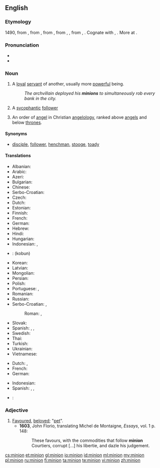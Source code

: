 ==English==
{{wikipedia}}

===Etymology===
1490, from {{etyl|frm}} {{term|mignon||lover, royal favourite, darling}}, from {{etyl|fro}} {{term|mignot||dainty, pleasing, gentle, kind|lang=fro}}, from {{etyl|frk}} {{recons|minnjo||love, friendship, affection, memory|lang=frk}}, from {{etyl|gem-pro|en}} {{recons|minþiō|lang=gem-pro}}, {{recons|mindiō||affectionate thought, care|lang=gem-pro}}, from {{etyl|ine-pro|en}} {{recons|men-|lang=ine-pro}}, {{recons|mnā-||to think|lang=ine-pro}}. Cognate with {{etyl|goh|-}} {{term|minnja||love, care, affection, desire, memory|lang=goh}}, {{etyl|osx|-}} {{term|minnea||love|lang=osx}}. More at {{l|en|mind}}.

===Pronunciation===
* {{IPA|/ˈmɪnjən/}}
* {{homophones|minyan}}

===Noun===
{{en-noun}}

# A [[loyal]] [[servant]] of another, usually more [[powerful]] being.
#: ''The archvillain deployed his '''minions''' to simultaneously rob every bank in the city.''
# A [[sycophantic]] [[follower]]
# {{context|Biblical tradition}} An order of [[angel]] in Christian [[angelology]], ranked above [[angel]]s and below [[throne]]s.

====Synonyms====
* {{sense|loyal servant}} [[disciple]], [[follower]], [[henchman]], [[stooge]], [[toady]]

====Translations====
{{trans-top|loyal servant of another more powerful being}}
* Albanian: {{t-|sq|favorit}}
* Arabic: {{t|ar|التابع|sc=Arab}}
* Azeri: {{t|az|sevimli}}
* Bulgarian: {{t+|bg|любимец|tr=ljubimec}}
* Chinese: {{t|zhx-zho|奴才|tr=núcái}}
* Serbo-Croatian: {{t-|sh|ljubimac}}
* Czech: {{t|cs|oblíbenec}}
* Dutch: {{t+|nl|ondergeschikte}}
* Estonian: {{t|et|käsilane}}
* Finnish: {{t+|fi|käskyläinen}}
* French: {{t+|fr|subalterne|m|f}}
* German: {{t|de|Günstling}}
* Hebrew: {{t|he|מְשָׁרֵת|sc=Hebr}}
* Hindi: {{t|hi|wafadar|sc=Deva}}
* Hungarian: {{t|hu|kegyenc}}
* Indonesian: {{t+|id|kaki tangan}}, {{t+|id|antek}}
{{trans-mid}}
* {{ttbc|ja}}: {{t|ja|子分|tr=こぶん|sc=Jpan}} (kobun)
* Korean: {{t|ko|앞잡이|tr=apjabi|sc=Kore}}
* Latvian: {{t|lv|mīlulis}}
* Mongolian: {{t-|mn|шадар|tr=šadar|sc=Cyrl}}
* Persian: {{t|fa|ﻕﻭﺸﻌﻤ|sc=Arab}}
* Polish: {{t-|pl|sługa}}
* Portuguese: {{t+|pt|favorito}}, {{t+|pt|lacaio|m}}
* Romanian: {{t|ro|răsfățat}}
* Russian: {{t|ru|верный слуга|tr=verniy sluga|sc=Cyrl}}
* Serbo-Croatian: {{t-|sh|штићеник|sc=Cyrl}}, {{t-|sh|љубимац|sc=Cyrl}}
*: Roman: {{t-|sh|štićenik}}, {{t-|sh|ljubimac}}
* Slovak: {{t|sk|obľúbenec}}
* Spanish: {{t|es|adlátere}}, {{t-|es|lacayo}}, {{t|es|achichincle}}
* Swedish: {{t-|sv|skyddsling}}
* Thai: {{t|th|ข้าราชการผู้น้อย|tr=kâa râat-chá-gaan pôo nói|sc=Thai}}
* Turkish: {{t+|tr|dalkavuk}}
* Ukrainian: {{t-|uk|фаворит|tr=favorít}}
* Vietnamese: {{t|vi|kẻ nô lệ}}
{{trans-bottom}}

{{trans-top|A sycophantic follower}}
* Dutch: {{t-|nl|slaafs volgeling}}, {{t+|nl|hielenlikker}}
* French: {{t+|fr|laquais}}
* German: {{t-|de|günstling}}
{{trans-mid}}
* Indonesian: {{t+|id|kacung}}
* Spanish: {{t-|es|acólito}}, {{t+|es|sicario}}, {{t+|es|sicofante}}
{{trans-bottom}}

{{checktrans-top}}
* {{ttbc|is}}: {{t|is|handbendir|m}}
{{trans-bottom}}

===Adjective===
{{en-adj}}

# [[favoured|Favoured]], [[beloved]]; "[[pet]]".
#* '''1603''', John Florio, translating Michel de Montaigne, ''Essays'', vol. 1 p. 148:
#*: These favours, with the commodities that follow '''minion''' Courtiers, corrupt [...] his libertie, and dazle his judgement.

[[cs:minion]]
[[et:minion]]
[[gl:minion]]
[[io:minion]]
[[id:minion]]
[[ml:minion]]
[[my:minion]]
[[pl:minion]]
[[ru:minion]]
[[fi:minion]]
[[ta:minion]]
[[te:minion]]
[[vi:minion]]
[[zh:minion]]